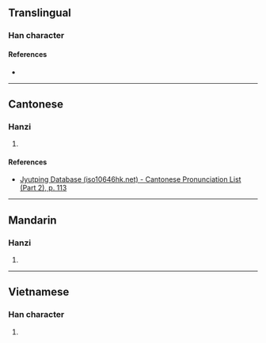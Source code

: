 {{character info/new}}
==Translingual==

===Han character===
{{Han char|rn=64|rad=手|as=05|sn=8|four=42037|canj=QHIO|ids=⿰扌乏}}

====References====
* {{Han ref|kx=0424.020|dkj=11924|dj=0771.150|hdz=31841.020|uh=62B8|ud=25272|bh=CCC0|bd=52416}}

----

==Cantonese==

===Hanzi===
{{yue-hanzi|jyut=[[hip3]]|y=hip3}}

# {{rfdef|yue|sort=手05}}

====References====
* [http://www.iso10646hk.net/jp/document/download.jsp Jyutping Database (iso10646hk.net) - Cantonese Pronunciation List (Part 2), p. 113]

----

==Mandarin==

===Hanzi===
{{cmn-hanzi|pin=[[jiā]] ([[jia1]])|wg=chia<sup>1</sup>}}

# {{rfdef|cmn|sort=手05}}

----

==Vietnamese==

===Han character===
{{vi-hantu|bẹp|rs=手05}}

# {{rfdef|vi|sort=手05}}